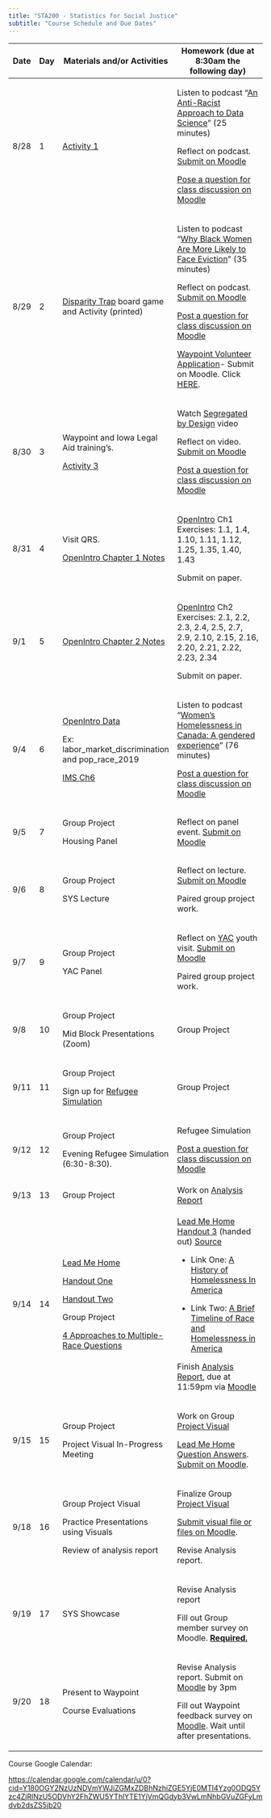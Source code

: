 ```yaml
---
title: "STA200 - Statistics for Social Justice"
subtitle: "Course Schedule and Due Dates"
---
```


+------+-----+-----------------------------------------------------------------------------------------------------------------------+--------------------------------------------------------------------------------------------------------------------------------------------------------------------------------------------------------------------------------------------------------------------------------------+
| Date | Day | Materials and/or Activities                                                                                           | Homework (due at 8:30am the following day)                                                                                                                                                                                                                                           |
+======+=====+=======================================================================================================================+======================================================================================================================================================================================================================================================================================+
| 8/28 | 1   | [Activity 1](course-materials/activities/Activity1.qmd "Activity 1 - Why Investigate Inequity in Iowa?")              | Listen to podcast "[An Anti-Racist Approach to Data Science](https://statsandstories.net/society1/an-anti-racist-approach-to-data-science "https://statsandstories.net/society1/an-anti-racist-approach-to-data-science")" (25 minutes)                                              |
|      |     |                                                                                                                       |                                                                                                                                                                                                                                                                                      |
|      |     |                                                                                                                       | Reflect on podcast. [Submit on Moodle](https://moodle.cornellcollege.edu/mod/assign/view.php?id=273424 "https://moodle.cornellcollege.edu/mod/assign/view.php?id=273424")                                                                                                            |
|      |     |                                                                                                                       |                                                                                                                                                                                                                                                                                      |
|      |     |                                                                                                                       | [Pose a question for class discussion on Moodle](https://moodle.cornellcollege.edu/mod/forum/discuss.php?d=48568 "https://moodle.cornellcollege.edu/mod/forum/discuss.php?d=48568")                                                                                                  |
+------+-----+-----------------------------------------------------------------------------------------------------------------------+--------------------------------------------------------------------------------------------------------------------------------------------------------------------------------------------------------------------------------------------------------------------------------------+
| 8/29 | 2   | [Disparity Trap](https://disparitytrap.net/) board game and Activity (printed)                                        | Listen to podcast "[Why Black Women Are More Likely to Face Eviction](https://www.kqed.org/news/11905386/why-black-women-are-more-likely-to-face-eviction)" (35 minutes)                                                                                                             |
|      |     |                                                                                                                       |                                                                                                                                                                                                                                                                                      |
|      |     |                                                                                                                       | Reflect on podcast. [Submit on Moodle](https://moodle.cornellcollege.edu/mod/assign/view.php?id=273528)                                                                                                                                                                              |
|      |     |                                                                                                                       |                                                                                                                                                                                                                                                                                      |
|      |     |                                                                                                                       | [Post a question for class discussion on Moodle](https://moodle.cornellcollege.edu/mod/forum/discuss.php?d=48680 "https://moodle.cornellcollege.edu/mod/forum/discuss.php?d=48680")                                                                                                  |
|      |     |                                                                                                                       |                                                                                                                                                                                                                                                                                      |
|      |     |                                                                                                                       | [Waypoint Volunteer Application](course-materials/documents/Waypoint%20Volunteer%20Application.pdf)- Submit on Moodle. Click [HERE](https://moodle.cornellcollege.edu/mod/assign/view.php?id=273570 "https://moodle.cornellcollege.edu/mod/assign/view.php?id=273570").              |
+------+-----+-----------------------------------------------------------------------------------------------------------------------+--------------------------------------------------------------------------------------------------------------------------------------------------------------------------------------------------------------------------------------------------------------------------------------+
| 8/30 | 3   | Waypoint and Iowa Legal Aid training's.                                                                               | Watch [Segregated by Design](https://www.segregatedbydesign.com/watch/ "You can slow the video in settings on bottom right.") video                                                                                                                                                  |
|      |     |                                                                                                                       |                                                                                                                                                                                                                                                                                      |
|      |     | [Activity 3](course-materials/activities/Activity3.qmd "Activity 3 - Using Waypoints Database")                       | Reflect on video. [Submit on Moodle](https://moodle.cornellcollege.edu/mod/assign/view.php?id=273640 "https://moodle.cornellcollege.edu/mod/assign/view.php?id=273640")                                                                                                              |
|      |     |                                                                                                                       |                                                                                                                                                                                                                                                                                      |
|      |     |                                                                                                                       | [Post a question for class discussion on Moodle](https://moodle.cornellcollege.edu/mod/forum/discuss.php?d=48737 "https://moodle.cornellcollege.edu/mod/forum/discuss.php?d=48737")                                                                                                  |
+------+-----+-----------------------------------------------------------------------------------------------------------------------+--------------------------------------------------------------------------------------------------------------------------------------------------------------------------------------------------------------------------------------------------------------------------------------+
| 8/31 | 4   | Visit QRS.                                                                                                            | [OpenIntro](https://www.openintro.org/book/os/ "Free") Ch1 Exercises: 1.1, 1.4, 1.10, 1.11, 1.12, 1.25, 1.35, 1.40, 1.43                                                                                                                                                             |
|      |     |                                                                                                                       |                                                                                                                                                                                                                                                                                      |
|      |     | [OpenIntro Chapter 1 Notes](course-materials/slides/chp1.pdf)                                                         | Submit on paper.                                                                                                                                                                                                                                                                     |
+------+-----+-----------------------------------------------------------------------------------------------------------------------+--------------------------------------------------------------------------------------------------------------------------------------------------------------------------------------------------------------------------------------------------------------------------------------+
| 9/1  | 5   | [OpenIntro Chapter 2 Notes](course-materials/slides/chp2.pdf)                                                         | [OpenIntro](https://www.openintro.org/book/os/) Ch2 Exercises: 2.1, 2.2, 2.3, 2.4, 2.5, 2.7, 2.9, 2.10, 2.15, 2.16, 2.20, 2.21, 2.22, 2.23, 2.34                                                                                                                                     |
|      |     |                                                                                                                       |                                                                                                                                                                                                                                                                                      |
|      |     |                                                                                                                       | Submit on paper.                                                                                                                                                                                                                                                                     |
+------+-----+-----------------------------------------------------------------------------------------------------------------------+--------------------------------------------------------------------------------------------------------------------------------------------------------------------------------------------------------------------------------------------------------------------------------------+
| 9/4  | 6   | [OpenIntro Data](https://www.openintro.org/data/)                                                                     | Listen to podcast "[Women's Homelessness in Canada: A gendered experience](https://crsp-talk.simplecast.com/episodes/womens-homelessness)" (76 minutes)                                                                                                                              |
|      |     |                                                                                                                       |                                                                                                                                                                                                                                                                                      |
|      |     | Ex: labor_market_discrimination and pop_race_2019                                                                     | [Post a question for class discussion on Moodle](https://moodle.cornellcollege.edu/mod/forum/discuss.php?d=48931 "https://moodle.cornellcollege.edu/mod/forum/discuss.php?d=48931")                                                                                                  |
|      |     |                                                                                                                       |                                                                                                                                                                                                                                                                                      |
|      |     | [IMS Ch6](https://openintro-ims.netlify.app/explore-applications "Intro to Modern Statistics Chapter 6")              |                                                                                                                                                                                                                                                                                      |
+------+-----+-----------------------------------------------------------------------------------------------------------------------+--------------------------------------------------------------------------------------------------------------------------------------------------------------------------------------------------------------------------------------------------------------------------------------+
| 9/5  | 7   | Group Project                                                                                                         | Reflect on panel event. [Submit on Moodle](https://moodle.cornellcollege.edu/mod/assign/view.php?id=274056 "https://moodle.cornellcollege.edu/mod/assign/view.php?id=274056")                                                                                                        |
|      |     |                                                                                                                       |                                                                                                                                                                                                                                                                                      |
|      |     | Housing Panel                                                                                                         |                                                                                                                                                                                                                                                                                      |
+------+-----+-----------------------------------------------------------------------------------------------------------------------+--------------------------------------------------------------------------------------------------------------------------------------------------------------------------------------------------------------------------------------------------------------------------------------+
| 9/6  | 8   | Group Project                                                                                                         | Reflect on lecture. [Submit on Moodle](https://moodle.cornellcollege.edu/mod/assign/view.php?id=274093 "https://moodle.cornellcollege.edu/mod/assign/view.php?id=274093")                                                                                                            |
|      |     |                                                                                                                       |                                                                                                                                                                                                                                                                                      |
|      |     | SYS Lecture                                                                                                           | Paired group project work.                                                                                                                                                                                                                                                           |
+------+-----+-----------------------------------------------------------------------------------------------------------------------+--------------------------------------------------------------------------------------------------------------------------------------------------------------------------------------------------------------------------------------------------------------------------------------+
| 9/7  | 9   | Group Project                                                                                                         | Reflect on [YAC](https://icalliances.org/ "Youth Action Council is part of the Institute of Community Alliances") youth visit. [Submit on Moodle](https://moodle.cornellcollege.edu/mod/assign/view.php?id=274094 "https://moodle.cornellcollege.edu/mod/assign/view.php?id=274094") |
|      |     |                                                                                                                       |                                                                                                                                                                                                                                                                                      |
|      |     | YAC Panel                                                                                                             | Paired group project work.                                                                                                                                                                                                                                                           |
+------+-----+-----------------------------------------------------------------------------------------------------------------------+--------------------------------------------------------------------------------------------------------------------------------------------------------------------------------------------------------------------------------------------------------------------------------------+
| 9/8  | 10  | Group Project                                                                                                         | Group Project                                                                                                                                                                                                                                                                        |
|      |     |                                                                                                                       |                                                                                                                                                                                                                                                                                      |
|      |     | Mid Block Presentations (Zoom)                                                                                        |                                                                                                                                                                                                                                                                                      |
+------+-----+-----------------------------------------------------------------------------------------------------------------------+--------------------------------------------------------------------------------------------------------------------------------------------------------------------------------------------------------------------------------------------------------------------------------------+
| 9/11 | 11  | Group Project                                                                                                         | Group Project                                                                                                                                                                                                                                                                        |
|      |     |                                                                                                                       |                                                                                                                                                                                                                                                                                      |
|      |     | Sign up for [Refugee Simulation](https://cmc-cr.org/welcoming-week/)                                                  |                                                                                                                                                                                                                                                                                      |
+------+-----+-----------------------------------------------------------------------------------------------------------------------+--------------------------------------------------------------------------------------------------------------------------------------------------------------------------------------------------------------------------------------------------------------------------------------+
| 9/12 | 12  | Group Project                                                                                                         | Refugee Simulation                                                                                                                                                                                                                                                                   |
|      |     |                                                                                                                       |                                                                                                                                                                                                                                                                                      |
|      |     | Evening Refugee Simulation (6:30-8:30).                                                                               | [Post a question for class discussion on Moodle](https://moodle.cornellcollege.edu/mod/forum/discuss.php?d=49241)                                                                                                                                                                    |
+------+-----+-----------------------------------------------------------------------------------------------------------------------+--------------------------------------------------------------------------------------------------------------------------------------------------------------------------------------------------------------------------------------------------------------------------------------+
| 9/13 | 13  | Group Project                                                                                                         | Work on [Analysis Report](project-description.qmd "Links to whole project description.")                                                                                                                                                                                             |
+------+-----+-----------------------------------------------------------------------------------------------------------------------+--------------------------------------------------------------------------------------------------------------------------------------------------------------------------------------------------------------------------------------------------------------------------------------+
| 9/14 | 14  | [Lead Me Home](https://www.leadmehomefilm.com/)                                                                       | [Lead Me Home Handout 3](course-materials/documents/Handout_Three.pdf "Part of Lead Me Home package of materials.") (handed out) [Source](https://www.leadmehomefilm.com/)                                                                                                           |
|      |     |                                                                                                                       |                                                                                                                                                                                                                                                                                      |
|      |     | [Handout One](course-materials/documents/Handout_One.pdf)                                                             | -   Link One: [A History of Homelessness In America](https://www.ncbi.nlm.nih.gov/books/NBK519584/?report=printable)                                                                                                                                                                 |
|      |     |                                                                                                                       |                                                                                                                                                                                                                                                                                      |
|      |     | [Handout Two](course-materials/documents/Handout_Two.pdf)                                                             | -   Link Two: [A Brief Timeline of Race and Homelessness in America](https://community.solutions/wp-content/uploads/2020/06/A-Brief-Timeline-of-Race-and-Homelessness-in-America-March-2019.pdf)                                                                                     |
|      |     |                                                                                                                       |                                                                                                                                                                                                                                                                                      |
|      |     | Group Project                                                                                                         | Finish [Analysis Report](project-description.qmd "Links to whole project description."), due at 11:59pm via [Moodle](https://moodle.cornellcollege.edu/mod/assign/view.php?id=274698)                                                                                                |
|      |     |                                                                                                                       |                                                                                                                                                                                                                                                                                      |
|      |     | [4 Approaches to Multiple-Race Questions](https://weallcount.com/2022/10/27/4-approaches-to-multiple-race-questions/) |                                                                                                                                                                                                                                                                                      |
+------+-----+-----------------------------------------------------------------------------------------------------------------------+--------------------------------------------------------------------------------------------------------------------------------------------------------------------------------------------------------------------------------------------------------------------------------------+
| 9/15 | 15  | Group Project                                                                                                         | Work on Group [Project Visual](project-description.qmd)                                                                                                                                                                                                                              |
|      |     |                                                                                                                       |                                                                                                                                                                                                                                                                                      |
|      |     | Project Visual In-Progress Meeting                                                                                    | [Lead Me Home Question Answers](course-materials/lead_me_home_questions_assignment.qmd "Links to assingment."). [Submit on Moodle](https://moodle.cornellcollege.edu/mod/assign/view.php?id=274945).                                                                                 |
+------+-----+-----------------------------------------------------------------------------------------------------------------------+--------------------------------------------------------------------------------------------------------------------------------------------------------------------------------------------------------------------------------------------------------------------------------------+
| 9/18 | 16  | Group Project Visual                                                                                                  | Finalize Group [Project Visual](project-description.qmd)                                                                                                                                                                                                                             |
|      |     |                                                                                                                       |                                                                                                                                                                                                                                                                                      |
|      |     | Practice Presentations using Visuals                                                                                  | [Submit visual file or files on Moodle](https://moodle.cornellcollege.edu/mod/assign/view.php?id=275018).                                                                                                                                                                            |
|      |     |                                                                                                                       |                                                                                                                                                                                                                                                                                      |
|      |     | Review of analysis report                                                                                             | Revise Analysis report.                                                                                                                                                                                                                                                              |
+------+-----+-----------------------------------------------------------------------------------------------------------------------+--------------------------------------------------------------------------------------------------------------------------------------------------------------------------------------------------------------------------------------------------------------------------------------+
| 9/19 | 17  | SYS Showcase                                                                                                          | Revise Analysis report                                                                                                                                                                                                                                                               |
|      |     |                                                                                                                       |                                                                                                                                                                                                                                                                                      |
|      |     |                                                                                                                       | Fill out Group member survey on Moodle. [**Required.**]{.underline}                                                                                                                                                                                                                  |
+------+-----+-----------------------------------------------------------------------------------------------------------------------+--------------------------------------------------------------------------------------------------------------------------------------------------------------------------------------------------------------------------------------------------------------------------------------+
| 9/20 | 18  | Present to Waypoint                                                                                                   | Revise Analysis report. Submit on [Moodle](https://moodle.cornellcollege.edu/mod/assign/view.php?id=274698) by 3pm                                                                                                                                                                   |
|      |     |                                                                                                                       |                                                                                                                                                                                                                                                                                      |
|      |     | Course Evaluations                                                                                                    | Fill out Waypoint feedback survey on [Moodle](https://cornellcollege.az1.qualtrics.com/jfe/form/SV_eEFktmb9QTw5YF0). Wait until after presentations.                                                                                                                                 |
+------+-----+-----------------------------------------------------------------------------------------------------------------------+--------------------------------------------------------------------------------------------------------------------------------------------------------------------------------------------------------------------------------------------------------------------------------------+

Course Google Calendar:

<https://calendar.google.com/calendar/u/0?cid=Y180OGY2NzUzNDVmYWJiZGMxZDBhNzhiZGE5YjE0MTI4Yzg0ODQ5Yzc4ZjRlNzU5ODVhY2FhZWU5YThlYTE1YjVmQGdyb3VwLmNhbGVuZGFyLmdvb2dsZS5jb20>
